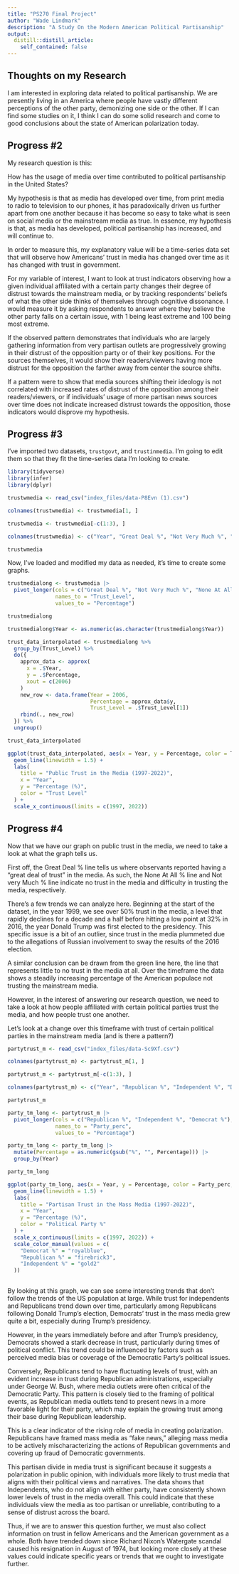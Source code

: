 ```yaml
---
title: "PS270 Final Project"
author: "Wade Lindmark"
description: "A Study On the Modern American Political Partisanship"
output:
  distill::distill_article:
    self_contained: false
---
```


## Thoughts on my Research

I am interested in exploring data related to political partisanship. We are presently living in an America where people have vastly different perceptions of the other party, demonizing one side or the other. If I can find some studies on it, I think I can do some solid research and come to good conclusions about the state of American polarization today.

## Progress #2

My research question is this:

How has the usage of media over time contributed to political partisanship in the United States?

My hypothesis is that as media has developed over time, from print media to radio to television to our phones, it has paradoxically driven us further apart from one another because it has become so easy to take what is seen on social media or the mainstream media as true. In essence, my hypothesis is that, as media has developed, political partisanship has increased, and will continue to. 

In order to measure this, my explanatory value will be a time-series data set that will observe how Americans' trust in media has changed over time as it has changed with trust in government.

For my variable of interest, I want to look at trust indicators observing how a given individual affiliated with a certain party changes their degree of distrust towards the mainstream media, or by tracking respondents' beliefs of what the other side thinks of themselves through cognitive dissonance. I would measure it by asking respondents to answer where they believe the other party falls on a certain issue, with 1 being least extreme and 100 being most extreme.

If the observed pattern demonstrates that individuals who are largely gathering information from very partisan outlets are progressively growing in their distrust of the opposition party or of their key positions. For the sources themselves, it would show their readers/viewers having more distrust for the opposition the farther away from center the source shifts.

If a pattern were to show that media sources shifting their ideology is not correlated with increased rates of distrust of the opposition among their readers/viewers, or if individuals' usage of more partisan news sources over time does not indicate increased distrust towards the opposition, those indicators would disprove my hypothesis.

## Progress #3

I've imported two datasets, `trustgovt`, and `trustinmedia`. I'm going to edit them so that they fit the time-series data I'm looking to create.

```r
library(tidyverse)
library(infer)
library(dplyr)
```

```r
trustwmedia <- read_csv("index_files/data-P8Evn (1).csv")

colnames(trustwmedia) <- trustwmedia[1, ]

trustwmedia <- trustwmedia[-c(1:3), ]

colnames(trustwmedia) <- c("Year", "Great Deal %", "Not Very Much %", "None At All %")

trustwmedia
```

Now, I've loaded and modified my data as needed, it's time to create some graphs.


```r
trustmedialong <- trustwmedia |>
  pivot_longer(cols = c("Great Deal %", "Not Very Much %", "None At All %"),
               names_to = "Trust_Level",
               values_to = "Percentage")

trustmedialong
```

```r
trustmedialong$Year <- as.numeric(as.character(trustmedialong$Year))

trust_data_interpolated <- trustmedialong %>%
  group_by(Trust_Level) %>%
  do({
    approx_data <- approx(
      x = .$Year, 
      y = .$Percentage, 
      xout = c(2006)
    )
    new_row <- data.frame(Year = 2006, 
                          Percentage = approx_data$y,
                          Trust_Level = .$Trust_Level[1])
    rbind(., new_row)
  }) %>%
  ungroup()

trust_data_interpolated
```

```r
ggplot(trust_data_interpolated, aes(x = Year, y = Percentage, color = Trust_Level, group = Trust_Level)) +
  geom_line(linewidth = 1.5) +
  labs(
    title = "Public Trust in the Media (1997-2022)",
    x = "Year",
    y = "Percentage (%)",
    color = "Trust Level"
  ) +
  scale_x_continuous(limits = c(1997, 2022))
```


## Progress #4

Now that we have our graph on public trust in the media, we need to take a look at what the graph tells us.

First off, the Great Deal % line tells us where observants reported having a "great deal of trust" in the media. As such, the None At All % line and Not very Much % line indicate no trust in the media and difficulty in trusting the media, respectively.

There's a few trends we can analyze here. Beginning at the start of the dataset, in the year 1999, we see over 50% trust in the media, a level that rapidly declines for a decade and a half before hitting a low point at 32% in 2016, the year Donald Trump was first elected to the presidency. This specific issue is a bit of an outlier, since trust in the media plummeted due to the allegations of Russian involvement to sway the results of the 2016 election.

A similar conclusion can be drawn from the green line here, the line that represents little to no trust in the media at all. Over the timeframe the data shows a steadily increasing percentage of the American populace not trusting the mainstream media.

However, in the interest of answering our research question, we need to take a look at how people affiliated with certain political parties trust the media, and how people trust one another.

Let's look at a change over this timeframe with trust of certain political parties in the mainstream media (and is there a pattern?)

```r
partytrust_m <- read_csv("index_files/data-Sc9Xf.csv")

colnames(partytrust_m) <- partytrust_m[1, ]

partytrust_m <- partytrust_m[-c(1:3), ]

colnames(partytrust_m) <- c("Year", "Republican %", "Independent %", "Democrat %")

partytrust_m
```

```r
party_tm_long <- partytrust_m |>
  pivot_longer(cols = c("Republican %", "Independent %", "Democrat %"),
               names_to = "Party_perc",
               values_to = "Percentage")

party_tm_long <- party_tm_long |>
  mutate(Percentage = as.numeric(gsub("%", "", Percentage))) |>
  group_by(Year)

party_tm_long
```

```r
ggplot(party_tm_long, aes(x = Year, y = Percentage, color = Party_perc, group = Party_perc)) +
  geom_line(linewidth = 1.5) +
  labs(
    title = "Partisan Trust in the Mass Media (1997-2022)",
    x = "Year",
    y = "Percentage (%)",
    color = "Political Party %"
  ) +
  scale_x_continuous(limits = c(1997, 2022)) +
  scale_color_manual(values = c(
    "Democrat %" = "royalblue",
    "Republican %" = "firebrick3",
    "Independent %" = "gold2"
  ))
  
```

By looking at this graph, we can see some interesting trends that don't follow the trends of the US population at large. While trust for independents and Republicans trend down over time, particularly among Republicans following Donald Trump's election, Democrats' trust in the mass media grew quite a bit, especially during Trump's presidency.

However, in the years immediately before and after Trump's presidency, Democrats showed a stark decrease in trust, particularly during times of political conflict. This trend could be influenced by factors such as perceived media bias or coverage of the Democratic Party’s political issues. 

Conversely, Republicans tend to have fluctuating levels of trust, with an evident increase in trust during Republican administrations, especially under George W. Bush, where media outlets were often critical of the Democratic Party. This pattern is closely tied to the framing of political events, as Republican media outlets tend to present news in a more favorable light for their party, which may explain the growing trust among their base during Republican leadership.

This is a clear indicator of the rising role of media in creating polarization. Republicans have framed mass media as "fake news," alleging mass media to be actively mischaracterizing the actions of Republican governments and covering up fraud of Democratic governments.

This partisan divide in media trust is significant because it suggests a polarization in public opinion, with individuals more likely to trust media that aligns with their political views and narratives. The data shows that Independents, who do not align with either party, have consistently shown lower levels of trust in the media overall. This could indicate that these individuals view the media as too partisan or unreliable, contributing to a sense of distrust across the board.

Thus, if we are to answer this question further, we must also collect information on trust in fellow Americans and the American government as a whole. Both have trended down since Richard Nixon's Watergate scandal caused his resignation in August of 1974, but looking more closely at these values could indicate specific years or trends that we ought to investigate further.




















